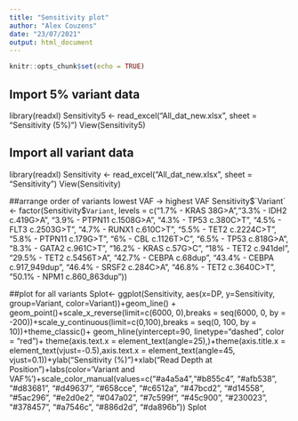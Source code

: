 ```yaml
---
title: "Sensitivity plot"
author: "Alex Couzens"
date: "23/07/2021"
output: html_document
---
```


```r
knitr::opts_chunk$set(echo = TRUE)
```

## Import 5% variant data
library(readxl)
Sensitivity5 <- read_excel("All_dat_new.xlsx", 
    sheet = "Sensitivity (5%)")
View(Sensitivity5)

## Import all variant data
library(readxl)
Sensitivity <- read_excel("All_dat_new.xlsx", 
    sheet = "Sensitivity")
View(Sensitivity)



##arrange order of variants lowest VAF -> highest VAF
Sensitivity$`Variant` <- factor(Sensitivity$`Variant`, levels = c("1.7% - KRAS 38G>A","3.3% - IDH2 c.419G>A", "3.9% - PTPN11 c.1508G>A", "4.3% - TP53 c.380C>T", "4.5% - FLT3 c.2503G>T", "4.7% - RUNX1 c.610C>T", "5.5% - TET2 c.2224C>T", "5.8% - PTPN11 c.179G>T", "6% - CBL c.1126T>C", "6.5% - TP53 c.818G>A", "8.3% - GATA2 c.961C>T", "16.2% - KRAS c.57G>C", "18% - TET2 c.941del", "29.5% - TET2 c.5456T>A", "42.7% - CEBPA c.68dup", "43.4% - CEBPA c.917_949dup", "46.4% - SRSF2 c.284C>A", "46.8% - TET2 c.3640C>T", "50.1% - NPM1 c.860_863dup"))

##plot for all variants 
Splot<- ggplot(Sensitivity, aes(x=DP, y=Sensitivity, group=Variant, color=Variant))+geom_line() + geom_point()+scale_x_reverse(limit=c(6000, 0),breaks = seq(6000, 0, by = -200))+scale_y_continuous(limit=c(0,100),breaks = seq(0, 100, by = 10))+theme_classic()+ geom_hline(yintercept=90, linetype="dashed", color = "red")+ theme(axis.text.x = element_text(angle=25),)+theme(axis.title.x = element_text(vjust=-0.5),axis.text.x = element_text(angle=45, vjust=0.1))+ylab("Sensitivity (%)")+xlab("Read Depth at Position")+labs(color='Variant and VAF%')+scale_color_manual(values=c("#a4a5a4","#b855c4", "#afb538", "#d83681", "#d49637", "#658cce", "#c6512a", "#47bcd2", "#d14558", "#5ac296", "#e2d0e2", "#047a02", "#7c599f", "#45c900", "#230023", "#378457", "#a7546c", "#886d2d", "#da896b"))
Splot


